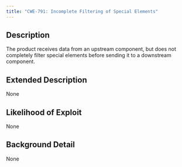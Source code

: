 ```yaml
---
title: "CWE-791: Incomplete Filtering of Special Elements"
---
```


## Description
The product receives data from an upstream component, but does not completely filter special elements before sending it to a downstream component.

## Extended Description
None

## Likelihood of Exploit
None

## Background Detail
None
        